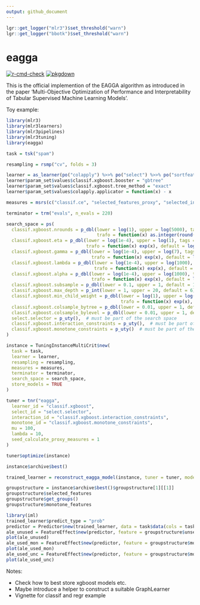 ```yaml
---
output: github_document
---
```


```r
lgr::get_logger("mlr3")$set_threshold("warn")
lgr::get_logger("bbotk")$set_threshold("warn")
```

# eagga

<!-- badges: start -->
[![r-cmd-check](https://github.com/sumny/eagga/actions/workflows/r-cmd-check.yml/badge.svg?branch=main)](https://github.com/sumny/eagga/actions/workflows/r-cmd-check.yml)
[![pkgdown](https://img.shields.io/badge/Website-Documentation-blue)](https://sumny.github.io/eagga/)
<!-- badges: end -->

This is the official implemention of the EAGGA algorithm as introduced in the paper 'Multi-Objective Optimization of Performance and Interpretability of Tabular Supervised Machine Learning Models'.

Toy example:

```r
library(mlr3)
library(mlr3learners)
library(mlr3pipelines)
library(mlr3tuning)
library(eagga)

task = tsk("spam")

resampling = rsmp("cv", folds = 3)

learner = as_learner(po("colapply") %>>% po("select") %>>% po("sortfeatures") %>>% lrn("classif.xgboost"))
learner$param_set$values$classif.xgboost.booster = "gbtree"
learner$param_set$values$classif.xgboost.tree_method = "exact"
learner$param_set$values$colapply.applicator = function(x) - x

measures = msrs(c("classif.ce", "selected_features_proxy", "selected_interactions_proxy", "selected_non_monotone_proxy"))

terminator = trm("evals", n_evals = 220)

search_space = ps(
  classif.xgboost.nrounds = p_dbl(lower = log(1), upper = log(5000), tags = c("int", "log"),
                                  trafo = function(x) as.integer(round(exp(x))), default = log(500)),
  classif.xgboost.eta = p_dbl(lower = log(1e-4), upper = log(1), tags = "log",
                              trafo = function(x) exp(x), default = log(0.3)),
  classif.xgboost.gamma = p_dbl(lower = log(1e-4), upper = log(7), tags = "log",
                                trafo = function(x) exp(x), default = log(1e-4)),
  classif.xgboost.lambda = p_dbl(lower = log(1e-4), upper = log(1000), tags = "log",
                                 trafo = function(x) exp(x), default = log(1)),
  classif.xgboost.alpha = p_dbl(lower = log(1e-4), upper = log(1000), tags = "log",
                                trafo = function(x) exp(x), default = log(1e-4)),
  classif.xgboost.subsample = p_dbl(lower = 0.1, upper = 1, default = 1),
  classif.xgboost.max_depth = p_int(lower = 1, upper = 20, default = 6),
  classif.xgboost.min_child_weight = p_dbl(lower = log(1), upper = log(150), tags = "log",
                                           trafo = function(x) exp(x), default = log(exp(1))),
  classif.xgboost.colsample_bytree = p_dbl(lower = 0.01, upper = 1, default = 1),
  classif.xgboost.colsample_bylevel = p_dbl(lower = 0.01, upper = 1, default = 1),
  select.selector = p_uty(),  # must be part of the search space
  classif.xgboost.interaction_constraints = p_uty(),  # must be part of the search space
  classif.xgboost.monotone_constraints = p_uty()  # must be part of the search space
)

instance = TuningInstanceMultiCrit$new(
  task = task,
  learner = learner,
  resampling = resampling, 
  measures = measures,
  terminator = terminator,
  search_space = search_space,
  store_models = TRUE
)

tuner = tnr("eagga",
  learner_id = "classif.xgboost",
  select_id = "select.selector",
  interaction_id = "classif.xgboost.interaction_constraints",
  monotone_id = "classif.xgboost.monotone_constraints",
  mu = 100,
  lambda = 10,
  seed_calculate_proxy_measures = 1
)

tuner$optimize(instance)

instance$archive$best()

trained_learner = reconstruct_eagga_model(instance, tuner = tuner, model_uhash = instance$archive$best()$uhash[1])

groupstructure = instance$archive$best()$groupstructure[1][[1]]
groupstructure$selected_features
groupstructure$get_groups()
groupstructure$monotone_features

library(iml)
trained_learner$predict_type = "prob"
predictor = Predictor$new(trained_learner, data = task$data(cols = task$feature_names), y = task$data(cols = task$target_names)[[1]])
ale_unused = FeatureEffect$new(predictor, feature = groupstructure$unselected_features[1])
plot(ale_unused)
ale_used_mon = FeatureEffect$new(predictor, feature = groupstructure$monotone_features[monotonicity == 1]$feature[1])
plot(ale_used_mon)
ale_used_unc = FeatureEffect$new(predictor, feature = groupstructure$monotone_features[monotonicity == 0]$feature[1])
plot(ale_used_unc)
```

Notes:

* Check how to best store xgboost models etc.
* Maybe introduce a helper to construct a suitable GraphLearner
* Vignette for classif and regr example

